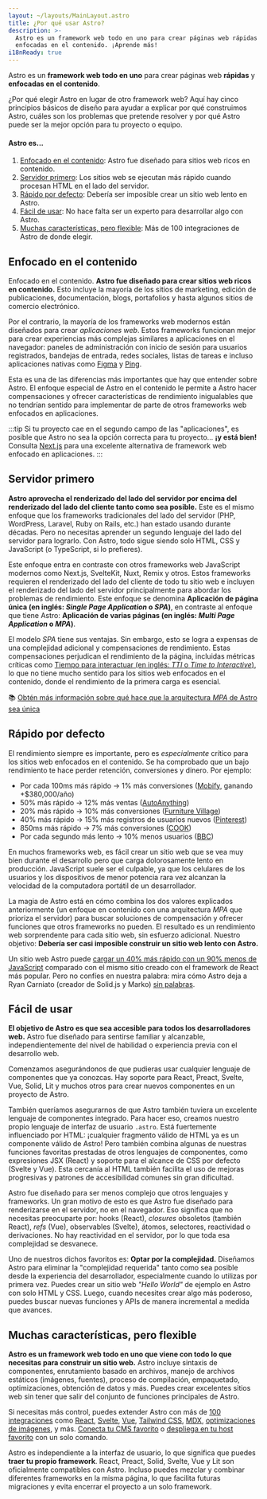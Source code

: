 ```yaml
---
layout: ~/layouts/MainLayout.astro
title: ¿Por qué usar Astro?
description: >-
  Astro es un framework web todo en uno para crear páginas web rápidas y
  enfocadas en el contenido. ¡Aprende más!
i18nReady: true
---
```


Astro es un **framework web todo en uno** para crear páginas web **rápidas** y **enfocadas en el contenido**.

¿Por qué elegir Astro en lugar de otro framework web? Aquí hay cinco principios básicos de diseño para ayudar a explicar por qué construimos Astro, cuáles son los problemas que pretende resolver y por qué Astro puede ser la mejor opción para tu proyecto o equipo.

#### Astro es...

1. [Enfocado en el contenido](#enfocado-en-el-contenido): Astro fue diseñado para sitios web ricos en contenido.
2. [Servidor primero](#servidor-primero): Los sitios web se ejecutan más rápido cuando procesan HTML en el lado del servidor.
3. [Rápido por defecto](#rápido-por-defecto): Debería ser imposible crear un sitio web lento en Astro.
4. [Fácil de usar](#fácil-de-usar): No hace falta ser un experto para desarrollar algo con Astro.
5. [Muchas características, pero flexible](#muchas-características-pero-flexible): Más de 100 integraciones de Astro de donde elegir.

## Enfocado en el contenido

Enfocado en el contenido. **Astro fue diseñado para crear sitios web ricos en contenido.** Esto incluye la mayoría de los sitios de marketing, edición de publicaciones, documentación, blogs, portafolios y hasta algunos sitios de comercio electrónico.

Por el contrario, la mayoría de los frameworks web modernos están diseñados para crear *aplicaciones web*. Estos frameworks funcionan mejor para crear experiencias más complejas similares a aplicaciones en el navegador: paneles de administración con inicio de sesión para usuarios registrados, bandejas de entrada, redes sociales, listas de tareas e incluso aplicaciones nativas como [Figma](https://figma.com/) y [Ping](https://ping.gg/).

Esta es una de las diferencias más importantes que hay que entender sobre Astro. El enfoque especial de Astro en el contenido le permite a Astro hacer compensaciones y ofrecer características de rendimiento inigualables que no tendrían sentido para implementar de parte de otros frameworks web enfocados en aplicaciones.

:::tip
Si tu proyecto cae en el segundo campo de las "aplicaciones", es posible que Astro no sea la opción correcta para tu proyecto... **¡y está bien!** Consulta [Next.js](https://nextjs.org/) para una excelente alternativa de framework web enfocado en aplicaciones.
:::

## Servidor primero

**Astro aprovecha el renderizado del lado del servidor por encima del renderizado del lado del cliente tanto como sea posible.** Este es el mismo enfoque que los frameworks tradicionales del lado del servidor (PHP, WordPress, Laravel, Ruby on Rails, etc.) han estado usando durante décadas. Pero no necesitas aprender un segundo lenguaje del lado del servidor para lograrlo. Con Astro, todo sigue siendo solo HTML, CSS y JavaScript (o TypeScript, si lo prefieres).

Este enfoque entra en contraste con otros frameworks web JavaScript modernos como Next.js, SvelteKit, Nuxt, Remix y otros. Estos frameworks requieren el renderizado del lado del cliente de todo tu sitio web e incluyen el renderizado del lado del servidor principalmente para abordar los problemas de rendimiento. Este enfoque se denomina **Aplicación de página única (en inglés: _Single Page Application_ o _SPA_)**, en contraste al enfoque que tiene Astro: **Aplicación de varias páginas (en inglés: _Multi Page Application_ o _MPA_)**.

El modelo _SPA_ tiene sus ventajas. Sin embargo, esto se logra a expensas de una complejidad adicional y compensaciones de rendimiento. Estas compensaciones perjudican el rendimiento de la página, incluidas métricas críticas como [Tiempo para interactuar (en inglés: _TTI_ o _Time to Interactive_)](https://web.dev/interactive/), lo que no tiene mucho sentido para los sitios web enfocados en el contenido, donde el rendimiento de la primera carga es esencial.

📚 [Obtén más información sobre qué hace que la arquitectura _MPA_ de Astro sea única](/es/concepts/mpa-vs-spa/)

## Rápido por defecto

El rendimiento siempre es importante, pero es *especialmente* crítico para los sitios web enfocados en el contenido. Se ha comprobado que un bajo rendimiento te hace perder retención, conversiones y dinero. Por ejemplo:

- Por cada 100ms más rápido → 1% más conversiones ([Mobify](https://web.dev/why-speed-matters/), ganando +$380,000/año)
- 50% más rápido → 12% más ventas ([AutoAnything](https://www.digitalcommerce360.com/2010/08/19/web-accelerator-revs-conversion-and-sales-autoanything/))
- 20% más rápido → 10% más conversiones ([Furniture Village](https://www.thinkwithgoogle.com/intl/en-gb/marketing-strategies/app-and-mobile/furniture-village-and-greenlight-slash-page-load-times-boosting-user-experience/))
- 40% más rápido → 15% más registros de usuarios nuevos ([Pinterest](https://medium.com/pinterest-engineering/driving-user-growth-with-performance-improvements-cfc50dafadd7))
- 850ms más rápido → 7% más conversiones ([COOK](https://web.dev/why-speed-matters/))
- Por cada segundo más lento → 10% menos usuarios ([BBC](https://www.creativebloq.com/features/how-the-bbc-builds-websites-that-scale))

En muchos frameworks web, es fácil crear un sitio web que se vea muy bien durante el desarrollo pero que carga dolorosamente lento en producción. JavaScript suele ser el culpable, ya que los celulares de los usuarios y los dispositivos de menor potencia rara vez alcanzan la velocidad de la computadora portátil de un desarrollador.

La magia de Astro está en cómo combina los dos valores explicados anteriormente (un enfoque en contenido con una arquitectura _MPA_ que prioriza el servidor) para buscar soluciones de compensación y ofrecer funciones que otros frameworks no pueden. El resultado es un rendimiento web sorprendente para cada sitio web, sin esfuerzo adicional. Nuestro objetivo: **Debería ser casi imposible construir un sitio web lento con Astro.**

Un sitio web Astro puede [cargar un 40% más rápido con un 90% menos de JavaScript](https://twitter.com/t3dotgg/status/1437195415439360003) comparado con el mismo sitio creado con el framework de React más popular. Pero no confíes en nuestra palabra: mira cómo Astro deja a Ryan Carniato (creador de Solid.js y Marko) [sin palabras](https://youtu.be/2ZEMb_H-LYE?t=8163).

## Fácil de usar

**El objetivo de Astro es que sea accesible para todos los desarrolladores web.** Astro fue diseñado para sentirse familiar y alcanzable, independientemente del nivel de habilidad o experiencia previa con el desarrollo web.

Comenzamos asegurándonos de que pudieras usar cualquier lenguaje de componentes que ya conozcas. Hay soporte para React, Preact, Svelte, Vue, Solid, Lit y muchos otros para crear nuevos componentes en un proyecto de Astro.

También queríamos asegurarnos de que Astro también tuviera un excelente lenguaje de componentes integrado. Para hacer eso, creamos nuestro propio lenguaje de interfaz de usuario `.astro`. Está fuertemente influenciado por HTML: ¡cualquier fragmento válido de HTML ya es un componente válido de Astro! Pero también combina algunas de nuestras funciones favoritas prestadas de otros lenguajes de componentes, como expresiones JSX (React) y soporte para el alcance de CSS por defecto (Svelte y Vue). Esta cercanía al HTML también facilita el uso de mejoras progresivas y patrones de accesibilidad comunes sin gran dificultad.

Astro fue diseñado para ser menos complejo que otros lenguajes y frameworks. Un gran motivo de esto es que Astro fue diseñado para renderizarse en el servidor, no en el navegador. Eso significa que no necesitas preocuparte por: hooks (React), _closures_ obsoletos (también React), _refs_ (Vue), observables (Svelte), átomos, selectores, reactividad o derivaciones. No hay reactividad en el servidor, por lo que toda esa complejidad se desvanece.

Uno de nuestros dichos favoritos es: **Optar por la complejidad.** Diseñamos Astro para eliminar la "complejidad requerida" tanto como sea posible desde la experiencia del desarrollador, especialmente cuando lo utilizas por primera vez. Puedes crear un sitio web _"Hello World"_ de ejemplo en Astro con solo HTML y CSS. Luego, cuando necesites crear algo más poderoso, puedes buscar nuevas funciones y APIs de manera incremental a medida que avances.

## Muchas características, pero flexible

**Astro es un framework web todo en uno que viene con todo lo que necesitas para construir un sitio web.** Astro incluye sintaxis de componentes, enrutamiento basado en archivos, manejo de archivos estáticos (imágenes, fuentes), proceso de compilación, empaquetado, optimizaciones, obtención de datos y más. Puedes crear excelentes sitios web sin tener que salir del conjunto de funciones principales de Astro.

Si necesitas más control, puedes extender Astro con más de [100 integraciones](https://astro.build/integrations/) como [React](https://www.npmjs.com/package/@astrojs/react), [Svelte](https://www.npmjs.com/package/@astrojs/svelte), [Vue](https://www.npmjs.com/package/@astrojs/vue), [Tailwind CSS](https://www.npmjs.com/package/@astrojs/tailwind), [MDX](https://www.npmjs.com/package/@astrojs/mdx), [optimizaciones de imágenes](https://www.npmjs.com/package/@astrojs/image), y más. [Conecta tu CMS favorito](https://astro.build/integrations/) o [despliega en tu host favorito](/es/guides/deploy/) con un solo comando.

Astro es independiente a la interfaz de usuario, lo que significa que puedes **traer tu propio framework**. React, Preact, Solid, Svelte, Vue y Lit son oficialmente compatibles con Astro. Incluso puedes mezclar y combinar diferentes frameworks en la misma página, lo que facilita futuras migraciones y evita encerrar el proyecto a un solo framework.
